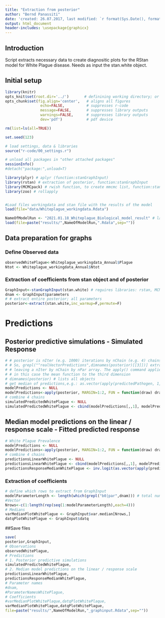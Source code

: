```yaml
---
title: "Extraction from posterior"
author: "Bernd Panassiti"
date: 'created: 26.07.2017, last modified: `r format(Sys.Date(), format="%d.%m.%Y")`'
output: html_document
header-includes: \usepackage{graphicx}
---
```


## Introduction
Script extracts necessary data to create diagnositic plots for the RStan model for White Plague disease.
Needs as input the stan.white object.  


## Initial setup
```r
library(knitr)
opts_knit$set(root.dir='../')       # definining working directory; or normalizePath('../')
opts_chunk$set(fig.align='center',   # aligns all figures
                echo=FALSE,          # suppresses r-code
                message=FALSE,       # suppresses library outputs
                warnings=FALSE,      # suppresses library outputs
                dev='pdf')           # pdf device
```

```r
rm(list=ls(all=TRUE))

set.seed(123)

# load settings, data & libraries
source("r-code/00_settings.r")

# unload all packages in "other attached packages"
sessionInfo()
#detach("package:",unload=T)

library(plyr) # aplyr (function:stanGraphInput)
library(rstan) # extraction of posterior, function:stanGraphInput
library(MCMCpack) # rwish function, to create mmcmc list, function:stanGraphInput
library(zoo) # rollapply


#Load files workingdata and stan file with the results of the model
load(file="data/Whiteplague_workingdata.Rdata")

NameOfModelRun <- "2021.01.18_Whiteplague_Biological_model_result" # last biological
load(file=paste("results/",NameOfModelRun,".Rdata",sep=""))

```


## Data preparation for graphs

### Define Observed data

```r
observedWhitePlague<-Whiteplague_workingdata_Annual$Plague
Ntot <- Whiteplague_workingdata_Annual$Ntot
```


### Extraction of coefficients from stan object and of posterior
```r
GraphInput<-stanGraphInput(stan.white) # reguires libraries: rstan, MCMCpack, plyr
dnam <- GraphInput$parameters
# # extract entire posterior; all parameters
posterior<-extract(stan.white,inc_warmup=F,permute=F)
```




# Predictions
## Posterior predictive simulations - Simulated Response
```r
# # posterior is nIter (e.g. 1000) iterations by nChain (e.g. 4) chains by nPar (e.g. 20) parameters. 
# # So, grepl("^realVectorPredictions",dimnames(posterior)[[3]])] extracts the parameters whose first two letters are realVectorPredictions, 
# # leaving a nIter by nChain by nPar array. The apply() command applies the specified function to the specified dimension of the resulting array, 
# # in this case the mean function to the third dimension
# dimnames(posterior) # lists all objects
# get median of predictions,e.g.: as.vector(apply(predictedPathogen, 1, median))
modelPredictions <- NULL
modelPredictions<-apply(posterior, MARGIN=1:2, FUN = function(draw) draw[grepl("^DiseasePredictions[\\[]",names(draw))])
# combine 4 chains
simulatedPredictedWhitePlague <- NULL
simulatedPredictedWhitePlague <- cbind(modelPredictions[,,1], modelPredictions[,,2], modelPredictions[,,3], modelPredictions[,,4]) #  combining chains, see also: combine.mcmc from runjags package
```


## Median model predictions on the linear / response scale - Fitted predicted response
```r
# White Plague Prevalence
modelPredictions <- NULL
modelPredictions<-apply(posterior, MARGIN=1:2, FUN = function(draw) draw[grepl("^RealDisease[\\[]",names(draw))])
# combine 4 chains
predictionsLinearWhitePlague <- NULL
predictionsLinearWhitePlague <- cbind(modelPredictions[,,1], modelPredictions[,,2], modelPredictions[,,3], modelPredictions[,,4]) #  combining chains, see also: combine.mcmc from runjags package
predictionsResponseMedianWhitePlague <- inv.logit(as.vector(apply(predictionsLinearWhitePlague, 1, median)))*Ntot
```


### Extraction of coefficients
```r
# define which rows to extract from GraphInput
modelParameterLength <- length(which(grepl("b0|par",dnam))) # total number of parameters from all models
#Vector
Nrows<-c(1:length(rep(seq(1:modelParameterLength),each=4)))
# Medians
varMedianPlotWhitePlague <- GraphInput$var.median[Nrows,]
datqPlotWhitePlague <- GraphInput$datq
```


##Save files
```r
save(
posterior,GraphInput,
# Observations
observedWhitePlague,
# Predictions
# 1. Posterior predictive simulations
simulatedPredictedWhitePlague,
# 2. Median model predictions on the linear / response scale
predictionsLinearWhitePlague,
predictionsResponseMedianWhitePlague,
# Parameter names
#dnam,
#ParameterNamesWhitePlague,
# Coefficients
#varMedianPlotWhitePlaque,datqPlotWhitePlaque,
varMedianPlotWhitePlague,datqPlotWhitePlague,
file=paste("results/",NameOfModelRun,"_graphinput.Rdata",sep=""))
```
